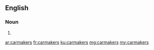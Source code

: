 ==English==

===Noun===
{{head|en|plural}}

# {{plural of|carmaker|lang=en|nocat=1}}

[[ar:carmakers]]
[[fr:carmakers]]
[[ku:carmakers]]
[[mg:carmakers]]
[[my:carmakers]]